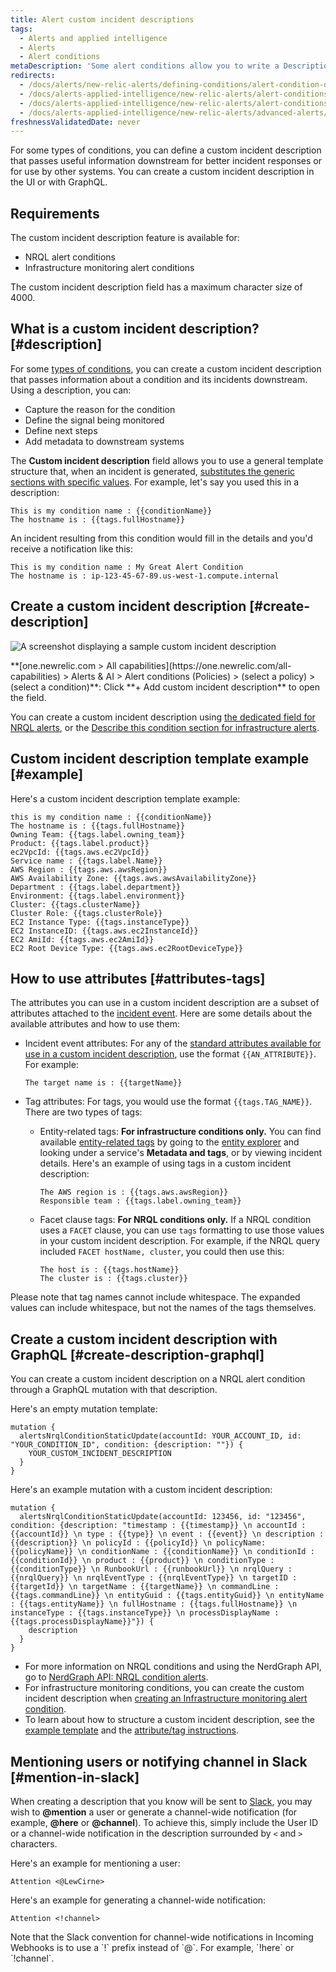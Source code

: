 ```yaml
---
title: Alert custom incident descriptions
tags:
  - Alerts and applied intelligence
  - Alerts
  - Alert conditions
metaDescription: 'Some alert conditions allow you to write a Description, which adds context to your incidents and notifications.'
redirects:
  - /docs/alerts/new-relic-alerts/defining-conditions/alert-condition-descriptions
  - /docs/alerts-applied-intelligence/new-relic-alerts/alert-conditions/alert-descriptions
  - /docs/alerts-applied-intelligence/new-relic-alerts/alert-conditions/alert-custom-violation-descriptions
  - /docs/alerts-applied-intelligence/new-relic-alerts/advanced-alerts/advanced-techniques/alert-custom-violation-descriptions/
freshnessValidatedDate: never
---
```





For some types of conditions, you can define a custom incident description that passes useful information downstream for better incident responses or for use by other systems. You can create a custom incident description in the UI or with GraphQL.

## Requirements

The custom incident description feature is available for:

* NRQL alert conditions
* Infrastructure monitoring alert conditions

The custom incident description field has a maximum character size of 4000.

## What is a custom incident description? [#description]

For some [types of conditions](#requirements), you can create a custom incident description that passes information about a condition and its incidents downstream. Using a description, you can:

* Capture the reason for the condition
* Define the signal being monitored
* Define next steps
* Add metadata to downstream systems

The **Custom incident description** field allows you to use a general template structure that, when an incident is generated, [substitutes the generic sections with specific values](#substitution-format). For example, let's say you used this in a description:

```
This is my condition name : {{conditionName}}
The hostname is : {{tags.fullHostname}}
```

An incident resulting from this condition would fill in the details and you'd receive a notification like this:

```
This is my condition name : My Great Alert Condition
The hostname is : ip-123-45-67-89.us-west-1.compute.internal
```

## Create a custom incident description [#create-description]

<img
    title="custom incident description"
    alt="A screenshot displaying a sample custom incident description"
    src={alertsCustomIncidentDescriptionAlerts}
/>

<figcaption>
  **[one.newrelic.com > All capabilities](https://one.newrelic.com/all-capabilities) > Alerts & AI > Alert conditions (Policies) > (select a policy) > (select a condition)**: Click **+ Add custom incident description** to open the field.
</figcaption>

You can create a custom incident description using [the dedicated field for NRQL alerts](/docs/alerts-applied-intelligence/new-relic-alerts/alert-conditions/nrql-alert-conditions/), or the [Describe this condition section for infrastructure alerts](/docs/infrastructure/new-relic-infrastructure/infrastructure-alert-conditions/infrastructure-alerts-add-edit-or-view-host-alert-information/).

## Custom incident description template example [#example]

Here's a custom incident description template example:

```
this is my condition name : {{conditionName}}
The hostname is : {{tags.fullHostname}}
Owning Team: {{tags.label.owning_team}}
Product: {{tags.label.product}}
ec2VpcId: {{tags.aws.ec2VpcId}}
Service name : {{tags.label.Name}}
AWS Region : {{tags.aws.awsRegion}}
AWS Availability Zone: {{tags.aws.awsAvailabilityZone}}
Department : {{tags.label.department}}
Environment: {{tags.label.environment}}
Cluster: {{tags.clusterName}}
Cluster Role: {{tags.clusterRole}}
EC2 Instance Type: {{tags.instanceType}}
EC2 InstanceID: {{tags.aws.ec2InstanceId}}
EC2 AmiId: {{tags.aws.ec2AmiId}}
EC2 Root Device Type: {{tags.aws.ec2RootDeviceType}}
```

## How to use attributes [#attributes-tags]

The attributes you can use in a custom incident description are a subset of attributes attached to the [incident event](/docs/alerts-applied-intelligence/new-relic-alerts/advanced-alerts/understand-technical-concepts/incident-event-attributes). Here are some details about the available attributes and how to use them:

* Incident event attributes: For any of the [standard attributes available for use in a custom incident description](/docs/alerts-applied-intelligence/new-relic-alerts/advanced-alerts/understand-technical-concepts/incident-event-attributes), use the format `{{AN_ATTRIBUTE}}`. For example:

  ```
  The target name is : {{targetName}}
  ```
* Tag attributes: For tags, you would use the format `{{tags.TAG_NAME}}`. There are two types of tags:

  * Entity-related tags: **For infrastructure conditions only.** You can find available [entity-related tags](/docs/new-relic-one/use-new-relic-one/core-concepts/tagging-use-tags-organize-group-what-you-monitor#) by going to the [entity explorer](/docs/new-relic-one/use-new-relic-one/ui-data/new-relic-one-entity-explorer-view-performance-across-apps-services-hosts) and looking under a service's **Metadata and tags**, or by viewing incident details. Here's an example of using tags in a custom incident description:

    ```
    The AWS region is : {{tags.aws.awsRegion}}
    Responsible team : {{tags.label.owning_team}}
    ```
  * Facet clause tags: **For NRQL conditions only.** If a NRQL condition uses a `FACET` clause, you can use `tags` formatting to use those values in your custom incident description. For example, if the NRQL query included `FACET hostName, cluster`, you could then use this:

    ```
    The host is : {{tags.hostName}}
    The cluster is : {{tags.cluster}}
    ```

Please note that tag names cannot include whitespace. The expanded values can include whitespace, but not the names of the tags themselves.

## Create a custom incident description with GraphQL [#create-description-graphql]

You can create a custom incident description on a NRQL alert condition through a GraphQL mutation with that description.

Here's an empty mutation template:

```
mutation {
  alertsNrqlConditionStaticUpdate(accountId: YOUR_ACCOUNT_ID, id: "YOUR_CONDITION_ID", condition: {description: ""}) {
    YOUR_CUSTOM_INCIDENT_DESCRIPTION
  }
}
```

Here's an example mutation with a custom incident description:

```
mutation {
  alertsNrqlConditionStaticUpdate(accountId: 123456, id: "123456", condition: {description: "timestamp : {{timestamp}} \n accountId : {{accountId}} \n type : {{type}} \n event : {{event}} \n description : {{description}} \n policyId : {{policyId}} \n policyName: {{policyName}} \n conditionName : {{conditionName}} \n conditionId : {{conditionId}} \n product : {{product}} \n conditionType : {{conditionType}} \n RunbookUrl : {{runbookUrl}} \n nrqlQuery : {{nrqlQuery}} \n nrqlEventType : {{nrqlEventType}} \n targetID : {{targetId}} \n targetName : {{targetName}} \n commandLine : {{tags.commandLine}} \n entityGuid : {{tags.entityGuid}} \n entityName : {{tags.entityName}} \n fullHostname : {{tags.fullHostname}} \n instanceType : {{tags.instanceType}} \n processDisplayName : {{tags.processDisplayName}}"}) {
    description
  }
}
```

* For more information on NRQL conditions and using the NerdGraph API, go to [NerdGraph API: NRQL condition alerts](/docs/alerts/alerts-nerdgraph/nerdgraph-examples/nerdgraph-api-alerts-nrql-conditions).
* For infrastructure monitoring conditions, you can create the custom incident description when [creating an Infrastructure monitoring alert condition](/docs/infrastructure/new-relic-infrastructure/infrastructure-alert-conditions/infrastructure-alerts-add-edit-or-view-host-alert-information).
* To learn about how to structure a custom incident description, see the [example template](#example) and the [attribute/tag instructions](#attributes-tags).

## Mentioning users or notifying channel in Slack [#mention-in-slack]

When creating a description that you know will be sent to [Slack](/docs/alerts-applied-intelligence/new-relic-alerts/alert-notifications/notification-channels-control-where-send-alerts#slack), you may wish to **@mention** a user or generate a channel-wide notification (for example, **@here** or **@channel**). To achieve this, simply include the User ID or a channel-wide notification in the description surrounded by `<` and `>` characters.

Here's an example for mentioning a user:

```
Attention <@LewCirne>
```

Here's an example for generating a channel-wide notification:

```
Attention <!channel>
```

<Callout variant="important">
  Note that the Slack convention for channel-wide notifications in Incoming Webhooks is to use a `!` prefix instead of `@`. For example, `!here` or `!channel`.
</Callout>
